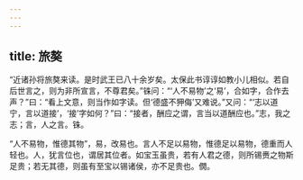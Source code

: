 ```yaml
---
---
---
```

title: 旅獒
---







“近诸孙将旅獒来读。是时武王已八十余岁矣。太保此书谆谆如教小儿相似。若自后世言之，则为非所宣言，不尊君矣。”铢问：“‘人不易物’之‘易’，合如字，合作去声？”曰：“看上文意，则当作如字读。但‘德盛不狎侮’又难说。”又问：“‘志以道宁，言以道接’，‘接’字如何？”曰：“接者，酬应之谓，言当以道酬应也。”志，我之志；言，人之言。铢。

“人不易物，惟德其物”，易，改易也。言人不足以易物，惟德足以易物，德重而人轻也。人，犹言位也，谓居其位者。如宝玉虽贵，若有人君之德，则所锡赉之物斯足贵；若无其德，则虽有至宝以锡诸侯，亦不足贵也。僩。